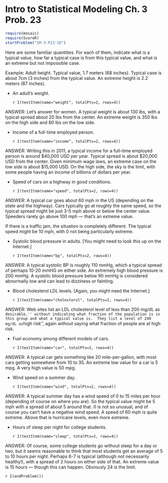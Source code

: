 Intro to Statistical Modeling Ch. 3 Prob. 23
========================================================
```{r include=FALSE}
require(mosaic)
require(ScoreR)
startProblem("SM-3-P23-SD")
```

Here are some familiar quantities.  For each of them, indicate what is
a typical value, how far a typical case is from this typical value,
and what is an extreme but not impossible case.

Example: Adult height.  Typical value, 1.7 meters (68 inches).  Typical case
is about 7cm (3 inches) from the typical value.  An extreme height is
2.2 meters (87 inches).

* An adult's weight.

  `r I(textItem(name="weight", totalPts=2, rows=4))`
  
<aside>
ANSWER:
Let's answer for women.  A typical weight is about 130 lbs, with a
typical spread about 20 lbs from the center.  An extreme weight is 350
lbs on the high side and 80 lbs on the low side.
</aside>

* Income of a full-time employed person.

  `r I(textItem(name="income", totalPts=2, rows=4))`

<aside>
ANSWER:
Writing this in 2011, a typical income for a full-time employed person
is around $40,000 USD per year.  Typical spread is about $20,000 USD
from the center.  Given minimum wage laws, an extreme case on the low
side is about $15,000 USD.  On the high side, the sky is the limit,
with some people having an income of billions of dollars per year.
</aside>

* Speed of cars on a highway in good conditions.

  `r I(textItem(name="speed", totalPts=2, rows=4))`
  
<aside>
ANSWER:
A typical car goes about 60 mph in the US (depending on the state and
the highway).  Cars typically go at roughly the same speed, so the
typical spread might be just 3-5 mph above or below the center value.
Speeders rarely go above 100 mph --- that's an extreme value.

If there is a traffic jam, the situation is completely different.  The
typical speed might be 10 mph, with 0 not being particularly extreme.
</aside>

* Systolic blood pressure in adults.  [You might need to look this
  up on the Internet.]

  `r I(textItem(name="bp", totalPts=2, rows=4))`
  
<aside>
ANSWER:
A typical systolic BP is roughly 110 mmHg, which a typical spread of
perhaps 10-20 mmHG on either side.  An extremely high blood pressure
is 200 mmHg.  A systolic blood pressure below 90 mmHg is considered
abnormally low and can lead to dizziness or fainting.
</aside>


* Blood cholesterol LDL levels. [Again, you might need the
  Internet.]

  `r I(textItem(name="cholesterol", totalPts=2, rows=4))`

<aside>
ANSWER:
Web sites list an LDL cholesterol level of less than 200 mg/dL as
``desirable,'' without indicating what fraction of the population is
in this group and what a typical value is.  They list a level of 240
mg/dL as ``high risk'', again without saying what fraction of people
are at high risk.  
</aside>

* Fuel economy among different models of
  cars.

  `r I(textItem(name="car", totalPts=2, rows=4))`
  
<aside>
ANSWER:
A typical car gets something like 20 mile-per-gallon, with most cars
getting somewhere from 10 to 35.  An extreme low value for a car is 5
mpg.  A very high value is 50 mpg.
</aside>

* Wind speed on a summer day.

  `r I(textItem(name="wind", totalPts=2, rows=4))`

<aside>
ANSWER:
A typical summer day has a wind speed of 0 to 15 miles per hour
(depending of course on where you are).  So the typical value might be
5 mph with a spread of about 5 around that.  0 is not so unusual, and
of course you can't have a negative wind speed.  A speed of 60 mph is
quite extreme.  Above that is hurricane levels, even more extreme.  
</aside>

* Hours of sleep per night for college students.

  `r I(textItem(name="sleep", totalPts=2, rows=4))`

<aside>
ANSWER:
Of course, some college students go without sleep for a day or two,
but it seems reasonable to think that most students get an average of
5 to 10 hours per night.  Perhaps 6-7 is typical (although not
necessarily healthy!), with a spread of 2 hours on either side of
that.  An extreme value is 15 hours --- though this can happen.
Obviously 24 is the limit.
</aside>

`r I(endProblem())`